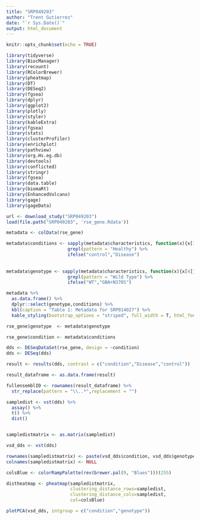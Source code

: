 ```yaml
---
title: "SRP049203"
author: "Trent Gutierrez"
date: "`r Sys.Date()`"
output: html_document
---
```


```r
knitr::opts_chunk$set(echo = TRUE)
```

```r
library(tidyverse)
library(BiocManager)
library(recount)
library(RColorBrewer)
library(pheatmap)
library(DT)
library(DESeq2)
library(fgsea)
library(dplyr)
library(ggplot2)
library(plotly)
library(styler)
library(kableExtra)
library(fgsea)
library(stats)
library(clusterProfiler)
library(enrichplot)
library(pathview)
library(org.Hs.eg.db)
library(devtools)
library(conflicted)
library(stringr)
library(fgsea)
library(data.table)
library(biomaRt)
library(EnhancedVolcano)
library(gage)
library(gageData)
```

```r
url <- download_study("SRP049203") 
load(file.path("SRP049203", 'rse_gene.Rdata'))
```
```r
metadata <- colData(rse_gene)

metadata$conditions <- sapply(metadata$characteristics, function(x){x[3]}) %>%
                       grepl(pattern = "Healthy") %>%
                       ifelse("control","Disease")
  
  
metadata$genotype <- sapply(metadata$characteristics, function(x){x[4]}) %>%
                       grepl(pattern = "Wild Type") %>%
                       ifelse("WT","GBA+N370S")
```

```r
metadata %>% 
  as.data.frame() %>%
  dplyr::select(genotype,conditions) %>%
  kbl(caption = "Table 1: Metadata for SRP014027") %>%
  kable_styling(bootstrap_options = "striped", full_width = T, html_font = "Cambria")
```

```r
rse_gene$genotype  <- metadata$genotype

rse_gene$condition <- metadata$conditions

dds <- DESeqDataSet(rse_gene, design = ~condition)
dds <- DESeq(dds)
```

```r
result <- results(dds, contrast = c("condition","Disease","control"))

result_dataframe <- as.data.frame(result)

fullensemblID <- rownames(result_dataframe) %>%
  str_replace(pattern = "\\..*",replacement = "")
```

```r
sampledist <- vst(dds) %>%
  assay() %>%
  t() %>%
  dist()


sampledistmatrix <- as.matrix(sampledist)

vsd_dds <- vst(dds)

rownames(sampledistmatrix) <- paste(vsd_dds$condition, vsd_dds$genotype, sep="-")
colnames(sampledistmatrix) <- NULL

colsBlue <- colorRampPalette(rev(brewer.pal(9, "Blues")))(255)
```

```r
distheatmap <- pheatmap(sampledistmatrix,
                        clustering_distance_rows=sampledist,
                        clustering_distance_cols=sampledist,
                        col=colsBlue)
```

```r
plotPCA(vsd_dds, intgroup = c("condition","genotype"))
```

```r



```

```r



```

```r



```

```r



```

```r



```

```r



```

```r



```

